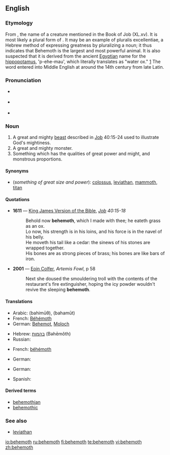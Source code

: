 {{was wotd|2006|July|3}}
==English==

{{wikipedia}}

===Etymology===
From {{etyl|he}} {{term|בהמות|tr=Bəhēmôth|sc=Hebr}}, the name of a creature mentioned in the Book of Job (XL.xv). It is most likely a plural form of {{term|בהמה|tr=bəhēmāh||animal|sc=Hebr}}. It may be an example of pluralis excellentiae, a Hebrew method of expressing greatness by pluralizing a noun; it thus indicates that Behemoth is the largest and most powerful animal. It is also suspected that it is derived from the ancient [[Egyptian]] name for the [[hippopotamus]], 'p-ehe-mau', which literally translates as "water ox." [http://www.etymonline.com/index.php?term=behemoth]  The word entered into Middle English at around the 14th century from late Latin.

===Pronunciation===
* {{a|UK}} {{IPA|/bɪˈhiːməθ/}}
* {{a|US}} {{IPA|/bəˈhiːməθ/}}
* {{audio|en-us-behemoth.ogg|Audio (US)}}

===Noun===
{{en-noun}}

# A great and mighty [[beast]] described in [[Job]] 40:15-24 used to illustrate God's mightiness.
# A great and mighty monster.
# Something which has the qualities of great power and might, and monstrous proportions.

====Synonyms====
* (''something of great size and power''): [[colossus]], [[leviathan]], [[mammoth]], [[titan]]

====Quotations====
* '''1611''' — [[w:King James Version of the Bible|King James Version of the Bible]], ''[[s:Bible, King James, Job|Job]] 40:15-18''
*: Behold now '''behemoth''', which I made with thee; he eateth grass as an ox.<br/>Lo now, his strength is in his loins, and his force is in the navel of his belly.<br/>He moveth his tail like a cedar: the sinews of his stones are wrapped together.<br/>His bones are as strong pieces of brass; his bones are like bars of iron.
* '''2001''' — [[w:Eoin Colfer|Eoin Colfer]], ''Artemis Fowl'', p 58
*: Next she doused the smouldering troll with the contents of the restaurant's fire extinguisher, hoping the icy powder wouldn't revive the sleeping '''behemoth'''.

====Translations====
{{trans-top|mighty beast in the Book of Job}}
* Arabic: {{Arab|[[بهيموث]]}} (bahimūθ), {{Arab|[[بهموت]]}} (bahamūt)
* French: [[Béhémoth]]
* German: [[Behemot]], [[Moloch]] {{m}}
{{trans-mid}}
* Hebrew: [[בהמות]] (Bəhēmôth)
* Russian: {{t+|ru|бегемот|m|sc=Cyrl}}
{{trans-bottom}}

{{trans-top|mighty monster}}
* French: [[béhémoth]] {{m}}
{{trans-mid}}
* German: {{t-|de|Riesentier|n}}
{{trans-bottom}}

{{trans-top|something of great size and power}}
* German: {{t+|de|Gigant|m}}
{{trans-mid}}
* Spanish: {{t|es|marmotreto}}
{{trans-bottom}}

====Derived terms====
* [[behemothian]]
* [[behemothic]]

===See also===
* [[leviathan]]

[[io:behemoth]]
[[ru:behemoth]]
[[fi:behemoth]]
[[te:behemoth]]
[[vi:behemoth]]
[[zh:behemoth]]